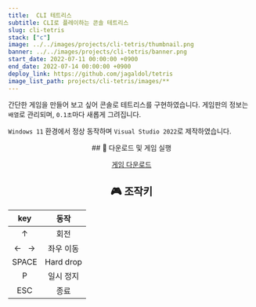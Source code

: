 ```yaml
---
title:  CLI 테트리스
subtitle: CLI로 플레이하는 콘솔 테트리스
slug: cli-tetris
stack: ["c"]
image: ../../images/projects/cli-tetris/thumbnail.png
banner: ../../images/projects/cli-tetris/banner.png
start_date: 2022-07-11 00:00:00 +0900
end_date: 2022-07-14 00:00:00 +0900
deploy_link: https://github.com/jagaldol/tetris
image_list_path: projects/cli-tetris/images/**
---
```



간단한 게임을 만들어 보고 싶어 콘솔로 테트리스를 구현하였습니다. 게임판의 정보는 `배열`로 관리되며, `0.1초`마다 새롭게 그려집니다.

`Windows 11` 환경에서 정상 동작하며 `Visual Studio 2022`로 제작하였습니다.

<div align="center">
  ## 💾 다운로드 및 게임 실행

  <a href="/files/tetris.exe" download>게임 다운로드</a>


  ## 🎮 조작키

  | key        | 동작        |
  |:------------:|:-----------:|
  | ↑          | 회전        |
  | ← &nbsp; → | 좌우 이동     |
  | SPACE      | Hard drop |
  | P          | 일시 정지     |
  | ESC        | 종료        |

</div>